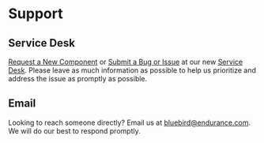 # Support

## Service Desk

[Request a New Component](https://confluence.endurance.com/display/UDEV/Bluebird+Support+Desk) or [Submit a Bug or Issue](https://confluence.endurance.com/display/UDEV/Bluebird+Support+Desk) at our new [Service Desk](https://confluence.endurance.com/display/UDEV/Bluebird+Support+Desk). Please leave as much information as possible to help us prioritize and address the issue as promptly as possible.

## Email

Looking to reach someone directly? Email us at [bluebird@endurance.com](mailto:bluebird@endurance.com). We will do our best to respond promptly.
